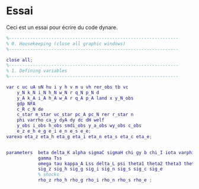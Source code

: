 # Essai {#sec-essai}

Ceci est un essai pour écrire du code dynare.

```matlab
%----------------------------------------------------------------
% 0. Housekeeping (close all graphic windows)
%----------------------------------------------------------------

close all;
%----------------------------------------------------------------
% 1. Defining variables
%----------------------------------------------------------------

var c uc uA uN hu i y h v m u vh rer_obs tb vc
	y_N k_N i_N h_N w_N r q_N p_N d
	y_A k_A i_A h_A w_A r q_A p_A land x y_N_obs
	gdp NFA 
	c_R c_N de
	c_star m_star uc_star pc_A pc_N rer r_star n
	phi varrho ca_y dyA dy dc dH welf
	y_obs i_obs h_obs smdi_obs y_a_obs wy_obs c_obs
	e_z e_h e_g e_i e_n e_s e_e;
varexo eta_z eta_h eta_g eta_i eta_n eta_s eta_c eta_e;


parameters	beta delta_K alpha sigmaC sigmaH chi gy b chi_I iota varphi mu 
			gamma Tss
			omega tau kappa_A Lss delta_L psi theta1 theta2 theta3 theta4 alpha_N mu_N alpha_A mu_A chi_b rho_c sigmaC_star b_star
			sig_z sig_h sig_g sig_i sig_n sig_s sig_c sig_e
			% shocks
			rho_z rho_h rho_g rho_i rho_n rho_s rho_e ;
```
